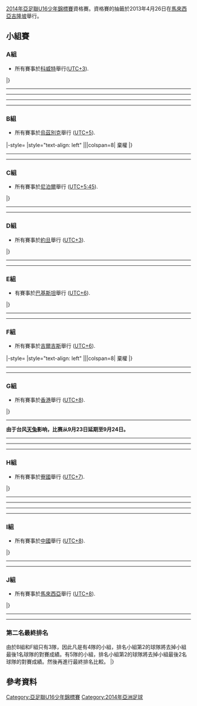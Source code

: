 {{Multiple issues|
{{Unreferenced|time=2019-01-17T14:58:32+00:00}}
{{Expand language|1=en|time=2021-04-29T08:43:43+00:00}}
}}
{{noteTA|G1=football}}
[[2014年亞足聯U16少年錦標賽|2014年亞足聯U16少年錦標賽]]資格賽。資格賽的抽籤於2013年4月26日在[[馬來西亞|馬來西亞]][[吉隆坡|吉隆坡]]舉行。

==小組賽==

===A組===
*所有賽事於[[科威特|科威特]]舉行([[UTC+3|UTC+3]]).

{{Fb cl2 header navbar}}
{{Fb cl2 team |t={{fbu|17|KUW}} |w=4 |d=0 |l=0 |gf=14 |ga=3|bc=#ccffcc}}
{{Fb cl2 team |t={{fbu|17|TJK}} |w=2 |d=1 |l=1 |gf=19 |ga=3|bc=}}
{{Fb cl2 team |t={{fbu|16|IND}} |w=2 |d=1 |l=1 |gf=14 |ga=5|bc=}}
{{Fb cl2 team |t={{fbu|17|LIB}} |w=1 |d=0 |l=3 |gf=6|ga=16|bc=}}
{{Fb cl2 team |t={{fbu|17|BHU}} |w=0 |d=0 |l=4 |gf=3|ga=29|bc=}}
|}

{{footballbox
|date = 2013年9月21日
|time = 16:50
|team1 = {{fbu-rt|17|TJK}}
|score = 1 - 1
|report = [https://web.archive.org/web/20130929054539/http://www.the-afc.com/en/afc-u16-championship-2014-schedule-results.html?fixtureid=7487&stageid=295&tMode=C&view=ajax&show=matchsummary 報告]
|team2 = {{fbu|16|IND}}
|goals1 = [[Saidov_Karomatullo|Saidov]] {{goal|36}}
|goals2 = [[Prosenjit_Chakraborty|Chakraborty]] {{goal|56|pen.}}
|stadium = [[科威特市|科威特市]][[Ali_Al-Salem_Al-Sabah_Stadium|Ali Al-Salem Al-Sabah Stadium]]
|attendance = 70
|referee = [[Yaqoob_Abdul_Baki|Yaqoob Abdul Baki]] ([[阿曼足球協會|阿曼]])
}}
{{footballbox
|date = 2013年9月21日
|time = 20:50
|team1 = {{fbu-rt|16|BHU}}
|score = 2 - 4
|report = [https://web.archive.org/web/20131103134611/http://www.the-afc.com/en/afc-u16-championship-2014-schedule-results.html?fixtureid=7488&stageid=295&tMode=C&view=ajax&show=matchsummary 報告]
|team2 = {{fbu|17|LIB}}
|goals1 = [[Samten_Norbu|Samten]] {{goal|90}} <br> [[Ngawang_Tshering|Ngawang]] {{goal|90+3|pen.}}
|goals2 = [[Ali_Kharoubi|Kharoubi]] {{goal|11}} <br> [[Amin_Al_Debek|Al Debek]] {{goal|32}} <br> [[Amir_Abou_Fakher|Abou Fakher]] {{goal|53}} <br> [[Ralf_Khayat|Khayat]] {{goal|75}}
|stadium = [[科威特市|科威特市]][[Ali_Al-Salem_Al-Sabah_Stadium|Ali Al-Salem Al-Sabah Stadium]]
|attendance = 100
|referee = [[Aziz_Asimov|Aziz Asimov]] ([[乌兹别克斯坦足球协会|乌兹别克斯坦]])
}}
----
{{footballbox
|date = 2013年9月23日
|time = 16:50
|team1 = {{fbu-rt|17|LIB}}
|score = 1–5
|report = [https://web.archive.org/web/20131002044451/http://www.the-afc.com/en/afc-u16-championship-2014-schedule-results.html?fixtureid=7489&stageid=295&tMode=C&view=ajax&show=matchsummary Report]
|team2 = {{fbu|17|KUW}}
|goals1 = [[Hikmat_Zein|Zein]] {{goal|7}}
|goals2 = [[Khaled_Al-Enezi|Al-Enezi]] {{goal|5||16}}<br>[[Salem_Al-Bariki|Al-Bariki]] {{goal|43}}<br>[[Abdulaziz_Al-Hadiyah|Al-Hadiyah]] {{goal|66}}<br>[[Abdulaziz_Ahmad|Ahmad]] {{goal|90+1}}
|stadium = [[科威特市|科威特市]][[Ali_Al-Salem_Al-Sabah_Stadium|Ali Al-Salem Al-Sabah Stadium]]
|attendance = 200
|referee = [[Çarymurat_Kurbanow|Çarymurat Kurbanow]] ([[Football_Federation_of_Turkmenistan|Turkmenistan]])
}}
{{footballbox
|date = 2013年9月23日
|time = 20:50
|team1 = {{fbu-rt|17|BHU}}
|score = 0–12
|report = [https://web.archive.org/web/20131103134609/http://www.the-afc.com/en/afc-u16-championship-2014-schedule-results.html?fixtureid=7490&stageid=295&tMode=C&view=ajax&show=matchsummary Report]
|team2 = {{fbu|17|TJK}}
|goals1 = 
|goals2 = [[Khokimdzhon_Khasanov|Khasanov]] {{goal|13}}<br>[[Hasan_Muhammadjoni|Muhammadjoni]] {{goal|19||27}}<br>[[Rustam_Tolibov|Tolibov]] {{goal|20||49||61}}<br>[[Khudoydod_Uzaqov|Uzaqov]] {{goal|60}}<br>[[Sobirdzhon_Gulyakov|Gulyakov]] {{goal|66||67||69||89}}<br>[[Himatullo_Malodustov|Malodustov]] {{goal|76}}
|stadium = [[科威特市|科威特市]][[Ali_Al-Salem_Al-Sabah_Stadium|Ali Al-Salem Al-Sabah Stadium]]
|attendance = 100
|referee =[[Khamis_Al-Kuwari|Khamis Al-Kuwari]] ([[Qatar_Football_Association|Qatar]]) 
}}
----
{{footballbox
|date = 2013年9月25日
|time = 16:50
|team1 = {{fbu-rt|17|KUW}}
|score = 5–0
|report = [https://web.archive.org/web/20131103134559/http://www.the-afc.com/en/afc-u16-championship-2014-schedule-results.html?fixtureid=7491&stageid=295&tMode=C&view=ajax&show=matchsummary Report]
|team2 = {{fbu|17|BHU}}
|goals1 = [[Khaled_Al_Enezi|Al Enezi]] {{goal|10||18}} <br> [[Salem_Al_Bariki|Al Bariki]] {{goal|43||76}} <br> [[Meshal_Al_Sulaili|Al Sulaili]] {{goal|57}}
|goals2 = 
|stadium = [[科威特市|科威特市]][[Ali_Al-Salem_Al-Sabah_Stadium|Ali Al-Salem Al-Sabah Stadium]]
|attendance = 120
|referee = [[Yaqoob_Abdul_Baki|Yaqoob Abdul Baki]] ([[Oman_Football_Association|Oman]])
}}
{{footballbox
|date = 2013年9月25日
|time = 20:50
|team1 = {{fbu-rt|16|IND}}
|score = 4–1
|report = [https://web.archive.org/web/20131002061214/http://www.the-afc.com/en/afc-u16-championship-2014-schedule-results.html?fixtureid=7492&stageid=295&tMode=C&view=ajax&show=matchsummary Report] 
|team2 = {{fbu|17|LIB}}
|goals1 = [[Nuruddin_(footballer)|Nuruddin]] {{goal|10}}<br>[[Jayananda_Singh|Singh]] {{goal|45+1}}<br>[[Anirudh_Thapa|Thapa]] {{goal|62}}<br>[[Bedashwor_Singh|Singh]] {{goal|66}}
|goals2 = [[Ali_Kharoubi|Kharoubi]] {{goal|58}}
|stadium = [[科威特市|科威特市]][[Ali_Al-Salem_Al-Sabah_Stadium|Ali Al-Salem Al-Sabah Stadium]]
|attendance = 200
|referee = [[Fahad_Al-Mirdasi|Fahad Al-Mirdasi]] ([[Saudi_Arabian_Football_Federation|Saudi Arabia]])
}}
----
{{footballbox
|date = 2013年9月27日
|time = 16:50
|team1 = {{fbu-rt|16|IND}}
|score = 8–1
|report = 
|team2 = {{fbu|17|BHU}}
|goals1 = [[Jayananda_Singh|Singh]] {{goal|}}<br>[[Prosenjit_Chakraborty|Chakraborty]] {{goal||||}}<br>[[Jerry_Lalrinzuala|Lalrinzuala]] {{goal|}}<br>[[Bedashwor_Singh|Singh]] {{goal|||}}<br>[[Edmund_Lalrindika|Lalrindika]] {{goal|}}<br>[[Nuruddin_(footballer)|Nuruddin]] {{goal|}} 
|goals2 = [[Yoesel_Dorji|Yoesel Dorji]] {{goal|}} 
|stadium = [[科威特市|科威特市]][[Ali_Al-Salem_Al-Sabah_Stadium|Ali Al-Salem Al-Sabah Stadium]]
|attendance = 
|referee = 
}}
{{footballbox
|date = 2013年9月27日
|time = 20:50
|team1 = {{fbu-rt|17|TJK}}
|score = 1 - 2
|report = 
|team2 = {{fbu|17|KUW}}
|goals1 = 
|goals2 = 
|stadium = [[科威特市|科威特市]][[Ali_Al-Salem_Al-Sabah_Stadium|Ali Al-Salem Al-Sabah Stadium]]
|attendance = 
|referee = 
}}
----
{{footballbox
|date = 2013年9月29日
|time = 16:50
|team1 = {{fbu-rt|17|LIB}}
|score = 0 - 5
|report = 
|team2 = {{fbu|17|TJK}}
|goals1 = 
|goals2 = 
|stadium = [[科威特市|科威特市]][[Ali_Al-Salem_Al-Sabah_Stadium|Ali Al-Salem Al-Sabah Stadium]]
|attendance = 
|referee = 
}}
{{footballbox
|date = 2013年9月29日
|time = 20:50
|team1 = {{fbu-rt|17|KUW}}
|score = 2 - 1
|report = 
|team2 = {{fbu|16|IND}}
|goals1 = 
|goals2 = 
|stadium = [[科威特市|科威特市]][[Ali_Al-Salem_Al-Sabah_Stadium|Ali Al-Salem Al-Sabah Stadium]]
|attendance = 
|referee = 
}}

===B組===
*所有賽事於[[烏茲別克|烏茲別克]]舉行 ([[UTC+5|UTC+5]]).

{{Fb cl2 header navbar}}
{{Fb cl2 team |t={{fbu|17|UZB}} |w=2 |d=0 |l=0 |gf=13 |ga=0 |bc=#ccffcc}}
{{Fb cl2 team |t={{fbu|17|YEM}} |w=1 |d=0 |l=1 |gf=3 |ga=5 |bc=}}
{{Fb cl2 team |t={{fbu|17|PLE}} |w=0 |d=0 |l=2 |gf=1 |ga=12 |bc=}}
|-style=
|style="text-align: left" |{{fbu|16|MDV}}||colspan=8| 棄權</small>
|}

{{footballbox
|date = 2013年9月25日
|time = 16:00
|team1 = {{fbu-rt|17|YEM}}
|score = 3–1
|report = [https://web.archive.org/web/20131002114921/http://www.the-afc.com/en/afc-u16-championship-2014-schedule-results.html?fixtureid=7497&stageid=295&tMode=C&view=ajax&show=matchsummary Report]
|team2 = {{fbu|17|PLE}}
|goals1 = [[Waleed_Ahmed|Ahmed]] {{goal|28}} <br> [[Omar_Abdullah_(footballer)|Abdullah]] {{goal|52}} <br> [[Ali_Yahya_(footballer)|Yahya]] {{goal|55}}
|goals2 = [[Nidal_Atout|Atout]] {{goal|78}}
|stadium = [[塔什干|塔什干]][[JAR體育場|JAR體育場]]
|attendance = 100
|referee = [[Masoud_Tufaylieh|Masoud Tufaylieh]] ([[Syrian_Football_Association|Syria]])
}}
----
{{footballbox
|date = 2013年9月27日
|time = 16:00
|team1 = {{fbu-rt|16|PLE}}
|score = 0 - 9
|report = 
|team2 = {{fbu|17|UZB}}
|goals1 = 
|goals2 = 
|stadium = [[塔什干|塔什干]][[JAR體育場|JAR體育場]]
|attendance = 
|referee = 
}}
----
{{footballbox
|date = 2013年9月29日
|time = 16:00
|team1 = {{fbu-rt|17|UZB}}
|score = 4 - 0
|report = 
|team2 = {{fbu|17|YEM}}
|goals1 = 
|goals2 = 
|stadium = [[塔什干|塔什干]][[JAR體育場|JAR體育場]]
|attendance = 
|referee = 
}}

===C組===
*所有賽事於[[尼泊爾|尼泊爾]]舉行 ([[UTC+5:45|UTC+5:45]]).

{{Fb cl2 header navbar}}
{{Fb cl2 team |t={{fbu|17|NEP}} |w=2 |d=1 |l=0 |gf=8 |ga=2 |bc=#ccffcc}}
{{Fb cl2 team |t={{fbu|17|BHR}} |w=2 |d=0 |l=1 |gf=5 |ga=4 |bc=}}
{{Fb cl2 team |t={{fbu|17|IRQ}} |w=1 |d=1 |l=1 |gf=11 |ga=5 |bc=}}
{{Fb cl2 team |t={{fbu|17|TKM}} |w=0 |d=0 |l=2 |gf=2 |ga=15|bc=}}
|}

{{footballbox
|date = 2013年9月25日
|time = 14:00
|team1 = {{fbu-rt|17|IRQ}}
|score = 8–1
|report = [https://web.archive.org/web/20131002044510/http://www.the-afc.com/en/afc-u16-championship-2014-schedule-results.html?fixtureid=7502&stageid=295&tMode=C&view=ajax&show=matchsummary Report]
|team2 = {{fbu|17|TKM}}
|goals1 = [[Sajjad_Al-Msharrafawee|Al-Msharrafawee]] {{goal|10||59||84|pen.}}<br>[[Rami_Al-Shmailawi|Al-Shmailawi]] {{goal|68}}<br>[[Ali_Yousif_Tuaimah|Tuaimah]] {{goal|78}}<br>[[Mayaser_Mohammed_Gatea|Gatea]] {{goal|80||87}}<br>[[Mustafa_Mohsin_Atiyah|Atiyah]] {{goal|90}}
|goals2 = [[Akmammet_Metdaýew|Metdaýew]] {{goal|22}}
|stadium = [[加德滿都|加德滿都]][[Dasarath_Rangasala_Stadium|Dasarath Rangasala Stadium]]
|attendance = 1,000
|referee = [[Rowan_Arumughan|Rowan Arumughan]] ([[All_India_Football_Federation|India]])
}}
{{footballbox
|date = 2013年9月25日
|time = 17:00
|team1 = {{fbu-rt|17|BHR}}
|score = 0–2
|report = [https://web.archive.org/web/20131002041432/http://www.the-afc.com/en/afc-u16-championship-2014-schedule-results.html?fixtureid=7503&stageid=295&tMode=C&view=ajax&show=matchsummary Report]
|team2 = {{fbu|17|NPL}}
|goals1 = 
|goals2 = [[Anjan_Bista|Bista]] {{goal|12}}<br>[[Ananta_Tamang|Tamang]] {{goal|45+3}}
|stadium = [[加德滿都|加德滿都]][[Dasarath_Rangasala_Stadium|Dasarath Rangasala Stadium]]
|attendance = 4,400
|referee = [[Tayeb_Shamsuzzaman|Tayeb Shamsuzzaman]] ([[Bangladesh_Football_Federation|Bangladesh]])
}}
----
{{footballbox
|date = 2013年9月27日
|time = 14:00
|team1 = {{fbu-rt|17|TKM}}
|score = 1–3
|report = [https://web.archive.org/web/20131003051604/http://www.the-afc.com/en/afc-u16-championship-2014-schedule-results.html?fixtureid=7505&stageid=295&tMode=C&view=ajax&show=matchsummary Report]
|team2 = {{fbu|17|BHR}}
|goals1 = [[Akmammet_Metdayev|Metdayev]] {{goal|15}}
|goals2 = [[Mohamed_Marhoon|Marhoon]] {{goal|12||45+1}}<br />[[Sayed_Shubbar|Shubbar]] {{goal|53}}
|stadium = [[加德滿都|加德滿都]][[Dasarath_Rangasala_Stadium|Dasarath Rangasala Stadium]]
|attendance = 500
|referee = [[Sgt._Win_Cho|Sgt. Win Cho]] ([[Myanmar_Football_Federation|Myanmar]])
}}
{{footballbox
|date = 2013年9月27日
|time = 17:00
|team1 = {{fbu-rt|17|NPL}}
|score = 2–2
|report = [https://web.archive.org/web/20131003070204/http://www.the-afc.com/en/afc-u16-championship-2014-schedule-results.html?fixtureid=7504&stageid=295&tMode=C&view=ajax&show=matchsummary Report]
|team2 = {{fbu|17|IRQ}}
|goals1 = [[Bimal_Magar|Magar]] {{goal|50}}<br />[[Anjan_Bista|Bista]] {{goal|70}}
|goals2 = [[Husam_Mahmood|Mahmood]] {{goal|15}}<br />[[Ameer_Khudhair|Khudhair]] {{goal|45+2}}
|stadium = [[加德滿都|加德滿都]][[Dasarath_Rangasala_Stadium|Dasarath Rangasala Stadium]]
|attendance = 4,500
|referee = [[Khurram_Shahzad_(referee)|Khurram Shahzad]] ([[Pakistan_Football_Federation|Pakistan]])
}}
----
{{footballbox
|date = 2013年9月29日
|time = 14:00
|team1 = {{fbu-rt|17|IRQ}}
|score = 1 - 2
|report = 
|team2 = {{fbu|17|BHR}}
|goals1 = 
|goals2 = 
|stadium = [[加德滿都|加德滿都]][[Dasarath_Rangasala_Stadium|Dasarath Rangasala Stadium]]
|attendance = 
|referee = 
}}
{{footballbox
|date = 2013年9月29日
|time = 17:00
|team1 = {{fbu-rt|16|NPL}}
|score = 4 - 0
|report = 
|team2 = {{fbu|16|TKM}}
|goals1 = 
|goals2 = 
|stadium = [[加德滿都|加德滿都]][[Dasarath_Rangasala_Stadium|Dasarath Rangasala Stadium]]
|attendance = 
|referee = 
}}

===D組===
*所有賽事於[[約旦|約旦]]舉行 ([[UTC+3|UTC+3]]).

{{Fb cl2 header navbar}}
{{Fb cl2 team |t={{fbu|17|KSA}} |w=2 |d=1 |l=0 |gf=4 |ga=1 |bc=#ccffcc }}
{{Fb cl2 team |t={{fbu|17|SYR}} |w=1 |d=2 |l=0 |gf=7 |ga=4 |bc=#ccffcc}}
{{Fb cl2 team |t={{fbu|17|AFG}} |w=1 |d=0 |l=2 |gf=2 |ga=6 |bc=}}
{{Fb cl2 team |t={{fbu|17|JOR}} |w=0 |d=1 |l=2 |gf=6 |ga=8 |bc=}}
|}

{{footballbox
|date = 2013年9月25日
|time = 15:30
|team1 = {{fbu-rt|17|KSA}}
|score = 2–0
|report = [https://web.archive.org/web/20131002085153/http://www.the-afc.com/en/afc-u16-championship-2014-schedule-results.html?fixtureid=7509&stageid=295&tMode=C&view=ajax&show=matchsummary Report]
|team2 = {{fbu|17|AFG}}
|goals1 = [[Ibrahim_Shae|Shae]] {{goal|36|pen.}}<br />[[Mashhour_Abdullah|Abdullah]] {{goal|70}}
|goals2 = 
|stadium = [[扎爾卡|扎爾卡]][[Prince_Mohammed_Stadium|Prince Mohammad International Stadium]]
|attendance = 50
|referee = [[Ahmed_Aslam|Ahmed Aslam]] ([[Football_Association_of_Maldives|Maldives]])
}}
{{footballbox
|date = 2013年9月25日
|time = 18:00
|team1 = {{fbu-rt|17|SYR}}
|score = 4–4
|report = [https://web.archive.org/web/20131002085156/http://www.the-afc.com/en/afc-u16-championship-2014-schedule-results.html?fixtureid=7508&stageid=295&tMode=C&view=ajax&show=matchsummary Report]
|team2 = {{fbu|17|JOR}}
|goals1 = [[Mahmoud_Kibabi|Kibabi]] {{goal|38}}<br />[[Abd_Barakat|Barakat]] {{goal|53}}<br />[[Mohamad_Al-Hallak|Mohamad Al-Hallak]] {{goal|73}}<br /> 	[[Mohammad_Jaddoua|Jaddoua]] {{goal|89}}
|goals2 = [[Mohammad_Al-Maloukh|Al-Maloukh]] {{goal|32}}<br />[[Baha_Al-Jaafreh|Al-Jaafreh]] {{goal|43}}<br />[[Mohammad_Obaid|Obaid]] {{goal|80}}<br />[[Ahmad_Tannous|Tannous]] {{goal|90+2}}
|stadium = [[安曼|安曼]][[安曼國際體育場|安曼國際體育場]]
|attendance = 215
|referee = [[Ali_Shaban|Ali Shaban]] ([[Kuwait_Football_Association|Kuwait]]) 
}}
----
{{footballbox
|date = 2013年9月27日
|time = 15:30
|team1 = {{fbu-rt|17|AFG}}
|score = 0–3
|report = 
|team2 = {{fbu|17|SYR}}
|goals1 = 
|goals2 = 
|stadium = [[扎爾卡|扎爾卡]][[Prince_Mohammed_Stadium|Prince Mohammad International Stadium]]
|attendance = 
|referee = 
}}
{{footballbox
|date = 2013年9月27日
|time = 18:00
|team1 = {{fbu-rt|17|JOR}}
|score = 1–2
|report = 
|team2 = {{fbu|17|KSA}}
|goals1 = 
|goals2 = 
|stadium = [[安曼|安曼]][[安曼國際體育場|安曼國際體育場]]
|attendance = 
|referee = 
}}
----
{{footballbox
|date = 2013年9月29日
|time = 15:30
|team1 = {{fbu-rt|17|SYR}}
|score = 0 - 0
|report = 
|team2 = {{fbu|17|KSA}}
|goals1 = 
|goals2 = 
|stadium = [[扎爾卡|扎爾卡]][[Prince_Mohammed_Stadium|Prince Mohammad International Stadium]]
|attendance = 
|referee = 
}}
{{footballbox
|date = 2013年9月29日
|time = 18:00
|team1 = {{fbu-rt|17|AFG}}
|score = 2 - 1
|report = 
|team2 = {{fbu|17|JOR}}
|goals1 = 
|goals2 = 
|stadium = [[安曼|安曼]][[安曼國際體育場|安曼國際體育場]]
|attendance = 
|referee = 
}}

===E組===
*有賽事於[[巴基斯坦|巴基斯坦]]舉行 ([[UTC+6|UTC+6]]).

{{Fb cl2 header navbar}}
{{Fb cl2 team |t={{fbu|17|IRN}} |w=3 |d=0 |l=0 |gf=13 |ga=0 |bc=#ccffcc }}
{{Fb cl2 team |t={{fbu|17|UAE}} |w=2 |d=0 |l=1 |gf=8 |ga=3 |bc=}}
{{Fb cl2 team |t={{fbu|17|PAK}} |w=0 |d=1 |l=2 |gf=0 |ga=4 |bc=}}
{{Fb cl2 team |t={{fbu|17|SRI}} |w=0 |d=1 |l=2 |gf=0 |ga=14|bc=}}
|}

{{footballbox
|date = 2013年9月25日
|time = 16:00
|team1 = {{fbu-rt|17|IRN}}
|score = 8–0
|report = [https://web.archive.org/web/20131002041426/http://www.the-afc.com/en/afc-u16-championship-2014-schedule-results.html?fixtureid=7514&stageid=295&tMode=C&view=ajax&show=matchsummary Report]
|team2 = {{fbu|17|SRI}}
|goals1 = [[Reza_Karimipiraghoom|Karimipiraghoom]] {{goal|13||25}}<br>[[Fathollah_Darzi|Darzi]] {{goal|30}}<br>[[Reza_Shekarighezelghayeh|Shekarighezelghayeh]] {{goal|37}}<br>[[Reza_Dehghani_(footballer)|Dehghani]] {{goal|41}}<br>[[Nima_Mokhtari_Dehabneh|Dehabneh]] {{goal|67}}<br>[[Ali_Khodadadi_(footballer)|Khodadadi]] {{goal|68}}
|goals2 = 
|stadium = [[喀拉蚩|喀拉蚩]][[人民足球場|人民足球場]]
|attendance = 2,500
|referee = [[Dmitriy_Mashentsev|Dmitriy Mashentsev]] ([[Football_Federation_of_the_Kyrgyz_Republic|Kyrgyzstan]])
}}
{{footballbox
|date = 2013年9月25日
|time = 19:00
|team1 = {{fbu-rt|17|UAE}}
|score = 2–0
|report = [https://web.archive.org/web/20131002092429/http://www.the-afc.com/en/afc-u16-championship-2014-schedule-results.html?fixtureid=7515&stageid=295&tMode=C&view=ajax&show=matchsummary Report]
|team2 = {{fbu|17|PAK}}
|goals1 = [[Faisl_Al-Matroushi|Al-Matroushi]] {{goal|68}}<br />[[Eissa_Al-Otaiba|Al-Otaiba]] {{goal|88}}
|goals2 = 
|stadium = [[喀拉蚩|喀拉蚩]][[人民足球場|人民足球場]]
|attendance = 3,000
|referee = [[Jameel_Juma_Abdulhusain|Jameel Juma Abdulhusain]] ([[Bahrain_Football_Association|Bahrain]])
}}
----
{{footballbox
|date = 2013年9月27日
|time = 16:00
|team1 = {{fbu-rt|17|PAK}}
|score = 0–2
|report = [https://web.archive.org/web/20131003110358/http://www.the-afc.com/en/afc-u16-championship-2014-schedule-results.html?fixtureid=7516&stageid=295&tMode=C&view=ajax&show=matchsummary Report]
|team2 = {{fbu|17|IRN}}
|goals1 = 
|goals2 = [[Nima_Mokhtari_Dehabneh|Dehabneh]] {{goal|30}}<br />[[Mohammad_Shamsi|Shamsi]] {{goal|78}}
|stadium = [[喀拉蚩|喀拉蚩]][[人民足球場|人民足球場]]
|attendance = 1,500
|referee = [[Khamis_Al-Marri|Khamis Al-Marri]] ([[Qatar_Football_Association|Qatar]])
}}
{{footballbox
|date = 2013年9月27日
|time = 19:00
|team1 = {{fbu-rt|16|SRI}}
|score = 0 - 6
|report = 
|team2 = {{fbu|17|UAE}}
|goals1 = 
|goals2 = 
|stadium = [[喀拉蚩|喀拉蚩]][[人民足球場|人民足球場]]
|attendance = 
|referee = 
}}
----
{{footballbox
|date = 2013年9月29日
|time = 16:00
|team1 = {{fbu-rt|17|IRN}}
|score = 3 - 0
|report = 
|team2 = {{fbu|17|UAE}}
|goals1 = 
|goals2 = 
|stadium = [[喀拉蚩|喀拉蚩]][[人民足球場|人民足球場]]
|attendance = 
|referee = 
}}
{{footballbox
|date = 2013年9月29日
|time = 19:00
|team1 = {{fbu-rt|16|PAK}}
|score = 0 - 0
|report = 
|team2 = {{fbu|16|SRI}}
|goals1 = 
|goals2 = 
|stadium = [[喀拉蚩|喀拉蚩]][[人民足球場|人民足球場]]
|attendance = 
|referee = 
}}

=== F組===
*所有賽事於[[吉爾吉斯|吉爾吉斯]]舉行 ([[UTC+6|UTC+6]]).

{{Fb cl2 header navbar}}
{{Fb cl2 team |t={{fbu|17|OMN}} |w=1 |d=1 |l=0 |gf=7 |ga=6 |bc=#ccffcc}}
{{Fb cl2 team |t={{fbu|17|QAT}} |w=1 |d=0 |l=1 |gf=7 |ga=7 |bc=#ccffcc}}
{{Fb cl2 team |t={{fbu|17|KGZ}} |w=0 |d=1 |l=1 |gf=6 |ga=7 |bc=}}
|-style=
|style="text-align: left" |{{fbu|16|BAN}}||colspan=8| 棄權</small>
|}

{{footballbox
|date = 2013年9月25日
|time = 16:30
|team1 = {{fbu-rt|17|OMN}}
|score = 3–3
|report = [https://web.archive.org/web/20131002091800/http://www.the-afc.com/en/afc-u16-championship-2014-schedule-results.html?fixtureid=7520&stageid=295&tMode=C&view=ajax&show=matchsummary Report]
|team2 = {{fbu|17|KGZ}}
|goals1 = [[Yazod_Al-Siyabi|Al-Siyabi]] {{goal|10||76}}<br />[[Salaah_Al-Yahyaei|Al-Yahyaei]] {{goal|72}}
|goals2 = [[Almaz_Ibraimov|Ibraimov]] {{goal|31}}<br />[[Ernist_Batyrkanov|Batyrkanov]] {{goal|35}}<br />[[Aidar_Mambetaliev|Mambetaliev]] {{goal|89}}
|stadium = [[奧什_(吉爾吉斯)|奧什]][[Spartak_Stadium|Spartak Stadium]]
|attendance = 2,500
|referee = [[Abdulshaheed_Mohamed|Abdulshaheed Mohamed]] ([[Bahrain_Football_Association|Bahrain]])
}}
----
{{footballbox
|date = 2013年9月27日
|time = 16:30
|team1 = {{fbu-rt|17|KGZ}}
|score = 3–4
|report = [https://web.archive.org/web/20131003110335/http://www.the-afc.com/en/afc-u16-championship-2014-schedule-results.html?fixtureid=7523&stageid=295&tMode=C&view=ajax&show=matchsummary Report]
|team2 = {{fbu|17|QAT}}
|goals1 = Almaz {{goal|34|pen.}}<br />[[Khalid_Al-Hitmi|Al-Hitmi]] {{goal|54|o.g.}}<br />Kadyrbek {{goal|87}}
|goals2 = [[Fahad_Ahmed|Ahmed]] {{goal|5}}<br />[[Ahmed_Al-Meghessib|Al-Meghessib]] {{goal|15|pen.}}<br />[[Hassan_Palang|Palang]] {{goal|31}}<br />[[Khalid_Mazeed|Mazeed]] {{goal|90+1}}
|stadium = [[奧什_(吉爾吉斯)|奧什]][[Spartak_Stadium|Spartak Stadium]]
|attendance = 4,000
|referee = [[Ali_Al-Qaysi|Ali Al-Qaysi]] ([[Iraq_Football_Association|Iraq]]) 
}}
----
{{footballbox
|date = 2013年9月29日
|time = 16:30
|team1 = {{fbu-rt|17|OMN}}
|score = 4 - 3
|report = 
|team2 = {{fbu|17|QAT}}
|goals1 = 
|goals2 = 
|stadium = [[奧什_(吉爾吉斯)|奧什]][[Spartak_Stadium|Spartak Stadium]]
|attendance = 
|referee = 
}}

===G組===
*所有賽事於[[香港|香港]]舉行 ([[UTC+8|UTC+8]]).

{{Fb cl2 header navbar}}
{{Fb cl2 team |t={{fbu|17|AUS}} |w=4 |d=0 |l=0 |gf=26|ga=2 |bc=#ccffcc}}
{{Fb cl2 team |t={{fbu|17|HKG}} |w=3 |d=0 |l=1 |gf=12|ga=4 |bc=#ccffcc}}
{{Fb cl2 team |t={{fbu|17|SIN}} |w=2 |d=0 |l=2 |gf=14|ga=8 |bc=}}
{{Fb cl2 team |t={{fbu|17|TPE}} |w=1 |d=0 |l=3 |gf=7 |ga=13|bc=}}
{{Fb cl2 team |t={{fbu|17|MAC}} |w=0 |d=0 |l=4 |gf=1 |ga=33|bc=}}
|}

{{footballbox
|date = 2013年9月21日
|time = 10:30
|team1 = {{fbu-rt|16|MAC}}
|score = 0 - 5
|report = [https://web.archive.org/web/20130928222212/http://www.the-afc.com/en/afc-u16-championship-2014-schedule-results.html?fixtureid=7527&stageid=295&tMode=C&view=ajax&show=matchsummary 報告]
|team2 = {{fbu|16|TPE}}
|goals1 = 
|goals2 =[[游家煌|游家煌]] {{goal|9||62}} <br>[[周宇杰|周宇杰]] {{goal|11}} <br>[[黃俊聞|黃俊聞]] {{goal|33}} <br>[[藍浩宇|藍浩宇]] {{goal|41|pen.}}
|stadium = [[香港|香港]][[香港足球會球場|香港足球會球場]]
|attendance = 100
|referee = [[高亨进|高亨进]] ([[韓國足球協會|韓國]])
}}
{{footballbox
|date = 2013年9月21日
|time = 14:30
|team1 = {{fbu-rt|17|HKG}}
|score = 4 - 1 
|report = [https://web.archive.org/web/20130928222215/http://www.the-afc.com/en/afc-u16-championship-2014-schedule-results.html?fixtureid=7526&stageid=295&tMode=C&view=ajax&show=matchsummary 報告]
|team2 = {{fbu|16|SIN}}
|goals1 = [[何誠淵|何誠淵]] {{goal|2||55}} <br> [[余煒廉|余煒廉]] {{goal|27}} <br> [[何直軒|何直軒]] {{goal|29}}
|goals2 = [[Muhammad_Zulqarnaen_bin_Suzliman|Zulqarnaen]] {{goal|74}}
|stadium = [[香港|香港]][[香港足球會球場|香港足球會球場]]
|attendance = 200
|referee = [[山本雄大|山本雄大]] ([[日本足球協會|日本]])
}}
----
{{footballbox
|date = 2013年9月24日
|time = 10:30
|team1 = {{fbu-rt|16|TPE}}
|score = 0 - 7
|report = 
|team2 = {{fbu|17|AUS}}
|goals1 = 
|goals2 = [[Nicholas_Panetta|Panetta]] {{goal|20}}<br>[[Jackson_Bandiera|Bandiera]] {{goal|23||39||61||76}}<br>[[Perry_Fotakopoulos|Fotakopoulos]] {{goal|31}}<br>[[Jamie_Dimitroff|Dimitroff]] {{goal|35}}
|stadium = [[香港|香港]][[香港足球會球場|香港足球會球場]]
|attendance = 150
|referee = [[Gamini_Nivon_Robesh|Gamini]]([[斯里蘭卡足球協會|斯里蘭卡]])
}}
'''由于台风[[颱風天兔_(2013年)|天兔]]影响，比赛从9月23日延期至9月24日。'''
{{footballbox
|date = 2013年9月23日
|time = 14:30
|team1 = {{fbu-rt|16|MAC}}
|score = 0 - 5 
|report = [https://web.archive.org/web/20131001190211/http://www.the-afc.com/en/afc-u16-championship-2014-schedule-results.html?fixtureid=7529&stageid=295&tMode=C&view=ajax&show=matchsummary 報告]
|team2 = {{fbu|17|HKG}}
|goals1 = 
|goals2 = [[鄭展龍|鄭展龍]] {{goal|24||81}} <br>[[林樂勤|林樂勤]] {{goal|42||74|pen.|80|}}
|stadium = [[香港|香港]][[香港足球會球場|香港足球會球場]]
|attendance = 150
|referee = [[Thong_Chanketya|Thong Chanketya]] ([[柬埔寨足球協會|柬埔寨]])
}}
----
{{footballbox
|date = 2013年9月25日
|time = 10:30
|team1 = {{fbu-rt|17|AUS}}
|score = 14 - 1
|report = 
|team2 = {{fbu|16|MAC}}
|goals1 = [[Jamal_Reiners|Reiners]] {{goal|4||51}}<br>[[Nicholas_D'Agostino_(footballer)|D'Agostino]] {{goal|5||31|pen.}}<br>[[Charlie_Devereux|Devereux]] {{goal|15}}<br>[[Tommy_Stokes|Stokes]] {{goal|17}}<br>[[Caio_de_Godoy|de Godoy]] {{goal|19||43}}<br>[[Kosta_Petratos|Petratos]] {{goal|22||82}}<br>[[Danny_Kim|Kim]] {{goal|63}}<br>[[Gian_Mendez|Mendez]] {{goal|70}}<br>[[Joe_Caletti|Caletti]] {{goal|76}}<br>[[Daniel_Maskin|Maskin]] {{goal|90+1}}
|goals2 = [[黃澤汶|黃澤汶]] {{goal|56}}
|stadium = [[香港|香港]][[香港足球會球場|香港足球會球場]]
|attendance = 100
|referee = [[Thong_Chanketya|Thong Chanketya]] ([[柬埔寨足球協會|柬埔寨]])
}}
{{footballbox
|date = 2013年9月25日
|time = 14:30
|team1 = {{fbu-rt|16|SIN}}
|score = 3 - 1
|report = 
|team2 = {{fbu|16|TPE}}
|goals1 = [[Muhd_Hami_Syahin_Bin_Said|Muhd Hami]]{{goal|5||42|pen.}}<br>[[Amirul_Hakim_Onn|Amirul]] {{goal|62}}
|goals2 = [[黃俊聞|黃俊聞]] {{goal|68}}
|stadium = [[香港|香港]][[香港足球會球場|香港足球會球場]]
|attendance = 50
|referee = [[高亨进|高亨进]] ([[韓國足球協會|韓國]])
}}
----
{{footballbox
|date = 2013年9月27日
|time = 10:30
|team1 = {{fbu-rt|16|SIN}}
|score = 9 - 0
|report = 
|team2 = {{fbu|16|MAC}}
|goals1 = [[Muhammad_Zulqarnaen_Bin_Suzliman|Muhammad Zulqarnaen]] {{goal|3||18|pen.}}<br>[[Haiqal_P._Anugrah|Anugrah]] {{goal|25}}<br>[[Royston_Tan_Jia_Jie|Royston Tan Jia Jie]] {{goal|28||34||38}}<br>[[Prakash_Raj_S/o_Nanthakumar|Prakash Raj]] {{goal|45}}<br>[[Muhd_Syukri_Bin_Mohd_Bashir|Muhd Syukri Bin Mohd Bashir]] {{goal|54||61}}
|goals2 = 
|stadium = [[香港|香港]][[香港足球會球場|香港足球會球場]]
|attendance = 
|referee = [[Gamini_Nivon_Robesh|Gamini]]([[斯里蘭卡足球協會|斯里蘭卡]])
}}
{{footballbox
|date = 2013年9月27日
|time = 14:30
|team1 = {{fbu-rt|17|HKG}}
|score = 0 - 2
|report = 
|team2 = {{fbu|17|AUS}}
|goals1 = 
|goals2 = [[Nicholas_D'Agostino_(footballer)|D'Agostino]] {{goal|33}}<br>[[Jake_Brimmer|Brimmer]] {{goal|39}}
|stadium = [[香港|香港]][[香港足球會球場|香港足球會球場]]
|attendance = 
|referee = [[山本雄大|山本雄大]] ([[日本足球協會|日本]])
}}
----
{{footballbox
|date = 2013年9月29日
|time = 10:00
|team1 = {{fbu-rt|17|AUS}}
|score = 3 - 1
|report = 
|team2 = {{fbu|16|SIN}}
|goals1 = [[Charlie_Devereux|Devereux]] {{goal|13}}<br />[[Nicholas_Panetta|Panetta]] {{goal|16}}<br />[[Jackson_Bandiera|Bandiera]] {{goal|52|pen.}}
|goals2 = [[Haiqal_Anugerah|Haiqal Anugerah]] {{goal|39}}
|stadium = [[香港|香港]][[香港足球會球場|香港足球會球場]]
|attendance = 50
|referee = [[山本雄大|山本雄大]] ([[日本足球協會|日本]])
}}
{{footballbox
|date = 2013年9月29日
|time = 14:30
|team1 = {{fbu-rt|16|TPE}}
|score = 1 - 3
|report = 
|team2 = {{fbu|17|HKG}}
|goals1 = [[謝俊平|謝俊平]] {{goal|5}}
|goals2 = [[何誠淵|何誠淵]] {{goal|20}} <br>[[鄭俊彥|鄭俊彥]] {{goal|43}}<br>[[林樂勤|林樂勤]] {{goal|52}}
|stadium = [[香港|香港]][[香港足球會球場|香港足球會球場]]
|attendance = 240
|referee = [[高亨进|高亨进]] ([[韓國足球協會|韓國]])
}}

===H組===
*所有賽事於[[寮國|寮國]]舉行 ([[UTC+7|UTC+7]]).

{{Fb cl2 header navbar}}
{{Fb cl2 team |t={{fbu|17|MAS}} |w=3 |d=1 |l=0 |gf=24 |ga=1 |bc=#ccffcc}}
{{Fb cl2 team |t={{fbu|17|KOR}} |w=3 |d=0 |l=1 |gf=26 |ga=3 |bc=#ccffcc}}
{{Fb cl2 team |t={{fbu|17|LAO}} |w=2 |d=1 |l=1 |gf=14 |ga=5 |bc=}}
{{Fb cl2 team |t={{fbu|16|BRU}} |w=1 |d=0 |l=3 |gf=4 |ga=21 |bc=}}
{{Fb cl2 team |t={{fbu|16|GUM}} |w=0 |d=0 |l=4 |gf=1 |ga=39 |bc=}}
|}

{{footballbox
|date = 2013年9月21日
|time = 15:00
|team1 = {{fbu-rt|16|BRU}}
|score = 4 - 1
|report = [https://web.archive.org/web/20130928222256/http://www.the-afc.com/en/afc-u16-championship-2014-schedule-results.html?fixtureid=7537&stageid=295&tMode=C&view=ajax&show=matchsummary 報告]
|team2 = {{fbu|16|GUM}}
|goals1 = [[Nazirrudin_Bin_Haji_Ismail|Nazirrudin]]{{goal|16}}<br>[[Muhamad_Syahmi_Bin_Rashid|Muhamad]]{{goal|38||42||73|}}
|goals2 = [[Michael_Jake_Calvo_Benito|Michael]]{{goal|27}}
|stadium = [[永珍|永珍]][[新寮國國家體育場|新寮國國家體育場]]
|attendance = 150
|referee = [[Timur|Timur]] ([[吉爾吉斯斯坦足球協會|吉爾吉斯斯坦]])
}}
{{footballbox
|date = 2013年9月21日
|time = 18:00
|team1 = {{fbu-rt|17|MAS}}
|score = 1 - 1
|report = [https://web.archive.org/web/20130928222253/http://www.the-afc.com/en/afc-u16-championship-2014-schedule-results.html?fixtureid=7536&stageid=295&tMode=C&view=ajax&show=matchsummary 報告]
|team2 = {{fbu|17|LAO}}
|goals1 = [[Ahmad_Ikhwan_Bin_Hafiz|Ahmad]] {{goal|80}}
|goals2 = [[Sinthanong_Phanvongsa|Sinthanong]] {{goal|88}}
|stadium = [[永珍|永珍]][[新寮國國家體育場|新寮國國家體育場]]
|attendance = 1,000
|referee = [[馬寧_(足球裁判)|馬寧]] ([[中國足球協會|中國]])
}}

----
{{footballbox
|date = 2013年9月23日
|time = 15:00
|team1 = {{fbu-rt|16|BRU}}
|score = 0 - 8
|report = [https://web.archive.org/web/20131001183150/http://www.the-afc.com/en/afc-u16-championship-2014-schedule-results.html?fixtureid=7539&stageid=295&tMode=C&view=ajax&show=matchsummary 報告]
|team2 = {{fbu|17|MAS}}
|goals1 = 
|goals2 = [[Muhammad_Najmuddin_Bin_Samat|Najmuddin]] {{goal|4}}<br>[[Muhammad_Ishyra_Asmin|Ishyra]] {{goal|35|o.g.}}<br>[[Muhammad_Shahrul_Akmal|Shahrul]] {{goal|40}}<br>[[Kogileswaran_Raj_Mohana_Raj|Kogileswaran]] {{goal|44||85}}<br>[[Muhammad_Shyamierul_Razmee|Shyamierul]] {{goal|65}}<br>[[Muhammad_Amirul_Ashraf|Ashraf]] {{goal|73}}<br>[[Najib_Bin_Abdullah|Najib]] {{goal|90+2}}
|stadium = [[永珍|永珍]][[新寮國國家體育場|新寮國國家體育場]]
|attendance = 100
|referee = [[溫明庭|溫明庭]] ([[越南足球協會|越南]])
}}
{{footballbox
|date = 2013年9月23日
|time = 18:00
|team1 = {{fbu-rt|16|GUM}}
|score = 0 - 13
|report = [https://web.archive.org/web/20131001184703/http://www.the-afc.com/en/afc-u16-championship-2014-schedule-results.html?fixtureid=7538&stageid=295&tMode=C&view=ajax&show=matchsummary 報告]
|team2 = {{fbu|17|KOR}}
|goals1 = 
|goals2 = [[趙上現|趙上現]]{{goal|3||66||90+2|}}<br>[[樸明洙|樸明洙]]{{goal|11}}<br>[[李尚憲|李尚憲]]{{goal|24|}}<br>[[李年揆|李年揆]]{{goal|33||49||85|}}<br>[[姜常熙|姜常熙]]{{goal|37||45|}}<br>[[李容彥|李容彥]]{{goal|40}}<br>[[柳宙岸|柳宙岸]]{{goal|54}}<br>[[金浩|金浩]]{{goal|81}}
|stadium = [[永珍|永珍]][[新寮國國家體育場|新寮國國家體育場]]
|attendance = 300
|referee = [[Sukhbir_Singh|Sukhbir Singh]] ([[新加坡足球協會|新加坡]])
}}
----
{{footballbox
|date = 2013年9月25日
|time = 15:00
|team1 = {{fbu-rt|17|KOR}}
|score = 9 - 0
|report = 
|team2 = {{fbu|16|BRU}}
|goals1 = [[陸根赫|陸根赫]]{{goal|8||77||89|}}<br>[[李年揆|李年揆]]{{goal|26||43||90+1|}}<br>[[柳宙岸|柳宙岸]]{{goal|37}}<br>[[朴大元|朴大元]]{{goal|50}}<br>[[姜常熙|姜常熙]]{{goal|73}}
|goals2 = 
|stadium = [[永珍|永珍]][[新寮國國家體育場|新寮國國家體育場]]
|attendance = 250
|referee = [[馬寧_(足球裁判)|馬寧]] ([[中國足球協會|中國]])
}}
{{footballbox
|date = 2013年9月25日
|time = 18:00
|team1 = {{fbu-rt|17|LAO}}
|score = 9 - 0
|report = 
|team2 = {{fbu|16|GUM}}
|goals1 = [[Laithaya_Sisongkham|Laithaya]] {{goal|13}}<br />[[Sinthanong_Phanvongsa|Sinthanong]] {{goal|21||52}}<br />[[Hatsady_Keoheuangsy|Hatsady]] {{goal|28||65||69}}<br />[[Lathasay_Lounlasy|Lathasay]] {{goal|50}}<br />Maitee {{goal|78}}
|goals2 = 
|stadium = [[永珍|永珍]][[新寮國國家體育場|新寮國國家體育場]]
|attendance = 
|referee = 
}}
----
{{footballbox
|date = 2013年9月27日
|time = 15:00
|team1 = {{fbu-rt|17|MAS}}
|score = 2 - 0
|report = [https://web.archive.org/web/20131003050021/http://www.the-afc.com/en/afc-u16-championship-2014-schedule-results.html?fixtureid=7543&stageid=295&tMode=C&view=ajax&show=matchsummary 報告]
|team2 = {{fbu|17|KOR}}
|goals1 = [[Muhammad_Najmuddin_bin_Samat|Muhammad]] {{goal|45+1}}<br />Ashraf {{goal|61}}
|goals2 = 
|stadium = [[永珍|永珍]][[新寮國國家體育場|新寮國國家體育場]]
|attendance = 300
|referee = [[Timur_Faizullin|Timur Faizullin]] ([[吉爾吉斯斯坦足球協會|吉爾吉斯斯坦]])
}}
{{footballbox
|date = 2013年9月27日
|time = 18:00
|team1 = {{fbu-rt|17|LAO}}
|score = 3 - 0
|report = 
|team2 = {{fbu|16|BRU}}
|goals1 = [[Aphixay_Thanakhanty|Aphixay]] {{goal|24}}<br />[[Soulivanh_Nivone|Soulivanh]] {{goal|36}}<br />[[Salath_Vilayphanh|Salath]] {{goal|84}}
|goals2 = 
|stadium = [[永珍|永珍]][[新寮國國家體育場|新寮國國家體育場]]
|attendance = 
|referee = 
}}
----
{{footballbox
|date = 2013年9月29日
|time = 15:00
|team1 = {{fbu-rt|16|GUM}}
|score = 0 - 13
|report = 
|team2 = {{fbu|17|MAS}}
|goals1 = 
|goals2 = [[Shahrul_Shahfizam_Yaacob|Shahfizam]] {{goal|6}}<br />[[Muhammad_Najmuddin_bin_Samat|Najmuddin]] {{goal|9||16||48}}<br />[[Muhamad_Firdaus_Kasim|Firdaus]] {{goal|14||68}}<br />[[Najib_bin_Abdullah|Najib]] {{goal|22||23||63}}<br />Kogi {{goal|57|pen.}}<br/>Abang {{goal|78||80||90+1}}
|stadium = [[永珍|永珍]][[新寮國國家體育場|新寮國國家體育場]]
|attendance = 
|referee = 
}}
{{footballbox
|date = 2013年9月29日
|time = 18:00
|team1 = {{fbu-rt|17|KOR}}
|score = 4 - 1
|report = 
|team2 = {{fbu|17|LAO}}
|goals1 = [[李昇祐|李昇祐]]{{goal|2||18||34||75|}}
|goals2 = [[Laithaya_Sisongkham|Laithaya Sisongkham]]{{goal|90+3}}
|stadium = [[永珍|永珍]][[新寮國國家體育場|新寮國國家體育場]]
|attendance = 
|referee = 
}}

===I組===
*所有賽事於[[中國|中國]]舉行 ([[UTC+8|UTC+8]]).

{{Fb cl2 header navbar}}
{{Fb cl2 team |t={{fbu|17|PRK}} |w=2 |d=1 |l=0 |gf=21 |ga=0 |bc=#ccffcc}}
{{Fb cl2 team |t={{fbu|17|CHN}} |w=2 |d=1 |l=0 |gf=16 |ga=1 |bc=#ccffcc}}
{{Fb cl2 team |t={{fbu|16|MYA}} |w=1 |d=0 |l=2 |gf=6 |ga=5 |bc= }}
{{Fb cl2 team |t={{fbu|16|NMI}} |w=0 |d=0 |l=3 |gf=0 |ga=37 |bc= }}
|}

{{footballbox
|date = 2013年9月25日
|time = 15:30
|team1 = {{fbu-rt|17|PRK}}
|score = 3 - 0
|report = 
|team2 = {{fbu|16|MYA}}
|goals1 = [[Jong_Chang-Bom|Jong Chang-Bom]]{{goal|62||72|}}<br>[[Han_Kwang-Song|Han Kwang-Song]]{{goal|70}}
|goals2 = 
|stadium =[[武漢市|武漢市]][[漢口文化體育中心|漢口文化體育中心]]
|attendance = 60
|referee = [[游铭训|游铭训]]([[中華台北足球協會|中華台北]])
}}
{{footballbox
|date = 2013年9月25日
|time = 19:35
|team1 = {{fbu-rt|17|CHN}}
|score = 14 - 0
|report = 
|team2 = {{fbu|16|NMI}}
|goals1 = [[張華晨|張華晨]]{{goal|4|pen.|39||69|}}<br>[[段劉愚|段劉愚]]{{goal|6||11||38|}}<br>[[聶孟|聶孟]]{{goal|16}}<br>[[劉若釩|劉若釩]]{{goal|29||45+2||58|}}<br>[[龔純潔|龔純潔]]{{goal|61}}<br>[[周生智|周生智]]{{goal|64}}<br>[[林澤鋒|林澤鋒]]{{goal|77}}<br>[[謝志偉|謝志偉]]{{goal|82}}
|goals2 = 
|stadium =[[武漢市|武漢市]][[漢口文化體育中心|漢口文化體育中心]]
|attendance = 100
|referee = [[金大勇|金大勇]]([[韓國足球協會|韓國]])
}}
----
{{footballbox
|date = 2013年9月27日
|time = 15:30
|team1 = {{fbu-rt|16|NMI}}
|score = 0 - 18
|report = [https://web.archive.org/web/20131003050027/http://www.the-afc.com/en/afc-u16-championship-2014-schedule-results.html?fixtureid=7549&stageid=295&tMode=C&view=ajax&show=matchsummary 報告]
|team2 = {{fbu|17|PRK}}
|goals1 = 
|goals2 = [[Jong_Chang-Bom|Jong Chang-Bom]] {{goal|3||20||55||67}}<br />[[Kim_Ye-Bom|Kim Ye-Bom]] {{goal|4||10||28||51}}<br />[[Han_Kwang-Song|Han Kwang-Song]] {{goal|6}}<br />[[Yon_Jun-Hyok|Yon Jun-Hyok]] {{goal|24||45||45+2||69}}<br />[[O_Chung-Guk|O Chung-Guk]] {{goal|26||72}}<br />[[Choe_Jin-Nam|Choe Jin-Nam]] {{goal|75||76}}<br />[[Kim_Jin-Hyok|Kim Jin-Hyok]] {{goal|90+3}}
|stadium =[[武漢市|武漢市]][[漢口文化體育中心|漢口文化體育中心]]
|attendance = 60
|referee = [[高山啟義|高山啟義]]([[日本足球協會|日本]])
}}
{{footballbox
|date = 2013年9月27日
|time = 19:35
|team1 = {{fbu-rt|17|MYA}}
|score = 1 - 2
|report = [https://web.archive.org/web/20131003050009/http://www.the-afc.com/en/afc-u16-championship-2014-schedule-results.html?fixtureid=7548&stageid=295&tMode=C&view=ajax&show=matchsummary 報告]
|team2 = {{fbu|17|CHN}}
|goals1 = [[Shwe_Ko|Shwe Ko]] {{goal|61}}
|goals2 = [[劉若釩|劉若釩]] {{goal|22}}<br />[[段劉愚|段劉愚]] {{goal|79}}
|stadium = [[武漢市|武漢市]][[漢口文化體育中心|漢口文化體育中心]]
|attendance = 200
|referee = [[金大勇|金大勇]]([[韓國足球協會|韓國]])
}}
----
{{footballbox
|date = 2013年9月29日
|time = 15:30
|team1 = {{fbu-rt|16|MYA}}
|score = 5 - 0
|report = 
|team2 = {{fbu|16|NMI}}
|goals1 = [[Soe_Moe_Tun|Soe Moe Tun]] {{goal|37}}<br />[[Kyaw_Zin_Oo|Kyaw Zin Oo]] {{goal|45+1|pen.}}<br />[[Zwe_Thet_Paing|Zwe Thet Paing]] {{goal|51||76}}<br />[[Sann_Thu_Aung|Sann Thu Aung]] {{goal|61}}
|goals2 = 
|stadium =[[武漢市|武漢市]][[漢口文化體育中心|漢口文化體育中心]]
|attendance = 
|referee = [[丁文勇|丁文勇]]([[越南足球協會|越南]])
}}
{{footballbox
|date = 2013年9月29日
|time = 19:35
|team1 = {{fbu-rt|17|CHN}}
|score = 0 - 0
|report = 
|team2 = {{fbu|16|PRK}}
|goals1 = 
|goals2 = 
|stadium =[[武漢市|武漢市]][[漢口文化體育中心|漢口文化體育中心]]
|attendance = 
|referee = 
}}

===J組===
*所有賽事於[[馬來西亞|馬來西亞]]舉行 ([[UTC+8|UTC+8]]).
{{Fb cl2 header navbar}}
{{Fb cl2 team |t={{fbu|17|JPN}} |w=3 |d=0 |l=0 |gf=14 |ga=1 |bc=#ccffcc}}
{{Fb cl2 team |t={{fbu|17|VIE}} |w=2 |d=0 |l=1 |gf=6 |ga=3 |bc=}}
{{Fb cl2 team |t={{fbu|17|IDN}} |w=0 |d=1 |l=2 |gf=1 |ga=5 |bc=}}
{{Fb cl2 team |t={{fbu|16|PHI}} |w=0 |d=1 |l=2 |gf=0 |ga=12 |bc=}}
|}

{{footballbox
|date = 2013年9月25日
|time = 17:00
|team1 = {{fbu-rt|17|JPN}}
|score = 9 - 0
|report = 
|team2 = {{fbu|16|PHI}}
|goals1 = [[赤間勇鬥|赤間勇鬥]]{{goal|33||40||45||48||81|}}<br>[[杉浦文哉|杉浦文哉]]{{goal|37}}<br>[[加藤潤|加藤潤]]{{goal|57}}<br>[[古賀太陽|古賀太陽]]{{goal|67}}<br>[[斧澤隼輝|斧澤隼輝]]{{goal|86}}
|goals2 = 
|stadium = [[蕉賴|蕉賴]][[KLFA_Stadium|吉隆坡體育場]]
|attendance = 80
|referee = [[Suhaizi_Shukri|Suhaizi Shukri]]([[馬來西亞足球協會|馬來西亞]])
}}
{{footballbox
|date = 2013年9月25日
|time = 20:00
|team1 = {{fbu-rt|17|IDN}}
|score = 1 - 2
|report = 
|team2 = {{fbu|17|VIE}}
|goals1 = [[Ryanto|Ryanto]] {{goal|89}}
|goals2 = [[范仲化|范仲化]] {{goal|10|pen.|82}}
|stadium = [[蕉賴|蕉賴]][[KLFA_Stadium|吉隆坡體育場]]
|attendance = 100
|referee = [[王迪|王迪]]([[中国足球协会|中国]])
}}
----
{{footballbox
|date = 2013年9月27日
|time = 17:00
|team1 = {{fbu-rt|17|VIE}}
|score = 1 - 2
|report = 
|team2 = {{fbu|17|JPN}}
|goals1 = [[范仲化|范仲化]] {{goal|70}}
|goals2 = [[Osamu_Iyoha|Osamu Iyoha]]{{goal|33}}<br>[[下口稚葉|下口稚葉]]{{goal|86}}
|stadium = [[蕉賴|蕉賴]][[KLFA_Stadium|吉隆坡體育場]]
|attendance = 80
|referee = [[Jarred_Gillett|Jarred Gillett]]([[澳大利亚足球协会|澳大利亚]])
}}
{{footballbox
|date = 2013年9月27日
|time = 20:00
|team1 = {{fbu-rt|16|PHI}}
|score = 0 - 0
|report = 
|team2 = {{fbu|17|IDN}}
|goals1 = 
|goals2 = 
|stadium = [[蕉賴|蕉賴]][[KLFA_Stadium|吉隆坡體育場]]
|attendance = 50
|referee = [[Ashkan_Khorshidi|Ashkan Khorshidi]]([[伊朗足球协会|伊朗]])
}}
----
{{footballbox
|date = 2013年9月29日
|time = 17:00
|team1 = {{fbu-rt|17|JPN}}
|score = 3 - 0
|report = 
|team2 = {{fbu|17|IDN}}
|goals1 = [[渡邊陽|渡邊陽]]{{goal|52}}<br>[[堂安律|堂安律]]{{goal|61||67|}}
|goals2 = 
|stadium = [[蕉賴|蕉賴]][[KLFA_Stadium|吉隆坡體育場]]
|attendance = 80
|referee = [[王迪|王迪]]([[中國足球協會|中國]])
}}
{{footballbox
|date = 2013年9月29日
|time = 20:00
|team1 = {{fbu-rt|17|VIE}}
|score = 3 - 0
|report = 
|team2 = {{fbu|16|PHI}}
|goals1 = [[黎进英|黎进英]] {{goal|28}}<br />[[阮文辉|阮文辉]] {{goal|68}}<br />[[黄世才|黄世才]] {{goal|90}}
|goals2 = 
|stadium = [[蕉賴|蕉賴]][[KLFA_Stadium|吉隆坡體育場]]
|attendance = 40
|referee = [[Suhaizi_Shukri|Suhaizi Shukri]]([[馬來西亞足球協會|馬來西亞]])
}}

===第二名最終排名===
由於B組和F組只有3隊，因此凡是有4隊的小組，排名小組第2的球隊將去掉小組最後1名球隊的對賽成績。有5隊的小組，排名小組第2的球隊將去掉小組最後2名球隊的對賽成績。然後再進行最終排名比較。
{{Fb cl2 header navbar|group=yes}}
{{Fb cl2 team |group=D |t={{fbu|17|SYR}} |w=1 |d=1 |l=0 |gf=3 |ga=0 |bc=#ccffcc}}
{{Fb cl2 team |group=I |t={{fbu|17|CHN}} |w=1 |d=1 |l=0 |gf=2 |ga=1 |bc=#ccffcc}}
{{Fb cl2 team |group=G |t={{fbu|17|HKG}} |w=1 |d=0 |l=1 |gf=4 |ga=3 |bc=#ccffcc}}
{{Fb cl2 team |group=H |t={{fbu|17|KOR}} |w=1 |d=0 |l=1 |gf=4 |ga=3 |bc=#ccffcc}}
{{Fb cl2 team |group=F |t={{fbu|17|QAT}} |w=1 |d=0 |l=1 |gf=7 |ga=7 |bc=#ccffcc}}
{{Fb cl2 team |group=J |t={{fbu|17|VIE}} |w=1 |d=0 |l=1 |gf=3 |ga=3}}
{{Fb cl2 team |group=E |t={{fbu|17|UAE}} |w=1 |d=0 |l=1 |gf=2 |ga=3}}
{{Fb cl2 team |group=C |t={{fbu|17|BHR}} |w=1 |d=0 |l=1 |gf=2 |ga=3}}
{{Fb cl2 team |group=B |t={{fbu|17|YEM}} |w=1 |d=0 |l=1 |gf=3 |ga=5}}
{{Fb cl2 team |group=A |t={{fbu|17|TJK}} |w=0 |d=1 |l=1 |gf=2 |ga=3}}
|}

==參考資料==
{{reflist}}

{{亞足聯U16少年錦標賽}}
[[Category:亞足聯U16少年錦標賽|Category:亞足聯U16少年錦標賽]]
[[Category:2014年亞洲足球|Category:2014年亞洲足球]]